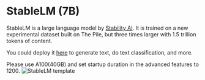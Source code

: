 # StableLM (7B)

StableLM is a large language model by [Stability AI](https://stability.ai/blog/stability-ai-launches-the-first-of-its-stablelm-suite-of-language-models). It is trained on a new experimental dataset built on The Pile, but three times larger with 1.5 trillion tokens of content.

You could deploy it [here](https://cloud.modelz.ai/deployment/template) to generate text, do text classification, and more.


<Callout emoji="🚀">
Please use A100(40GB) and set startup duration in the advanced features to 1200.
</Callout>


<Image src={detail} alt="StableLM template" width={500} height={1000} />
